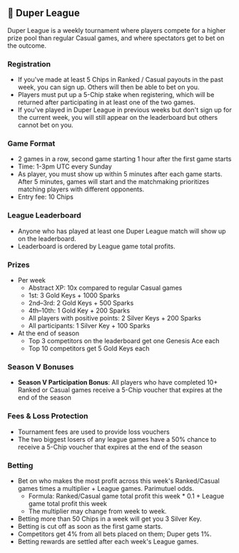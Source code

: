 ## 🗿 Duper League

Duper League is a weekly tournament where players compete for a higher prize pool than regular Casual games, and where spectators get to bet on the outcome.

### Registration

- If you've made at least 5 Chips in Ranked / Casual payouts in the past week, you can sign up. Others will then be able to bet on you.
- Players must put up a 5-Chip stake when registering, which will be returned after participating in at least one of the two games.
- If you've played in Duper League in previous weeks but don't sign up for the current week, you will still appear on the leaderboard but others cannot bet on you.

### Game Format

- 2 games in a row, second game starting 1 hour after the first game starts
- Time: 1-3pm UTC every Sunday
- As player, you must show up within 5 minutes after each game starts. After 5 minutes, games will start and the matchmaking prioritizes matching players with different opponents.
- Entry fee: 10 Chips

### League Leaderboard

- Anyone who has played at least one Duper League match will show up on the leaderboard.
- Leaderboard is ordered by League game total profits.

### Prizes

- Per week
  - Abstract XP: 10x compared to regular Casual games
  - 1st: 3 Gold Keys + 1000 Sparks
  - 2nd–3rd: 2 Gold Keys + 500 Sparks
  - 4th–10th: 1 Gold Key + 200 Sparks
  - All players with positive points: 2 Silver Keys + 200 Sparks
  - All participants: 1 Silver Key + 100 Sparks
- At the end of season
  - Top 3 competitors on the leaderboard get one Genesis Ace each
  - Top 10 competitors get 5 Gold Keys each

### Season V Bonuses

- **Season V Participation Bonus**: All players who have completed 10+ Ranked or Casual games receive a 5-Chip voucher that expires at the end of the season

### Fees & Loss Protection

- Tournament fees are used to provide loss vouchers
- The two biggest losers of any league games have a 50% chance to receive a 5-Chip voucher that expires at the end of the season

### Betting

- Bet on who makes the most profit across this week's Ranked/Casual games times a multiplier + League games. Parimutuel odds.
  - Formula: Ranked/Casual game total profit this week \* 0.1 + League game total profit this week
  - The multiplier may change from week to week.
- Betting more than 50 Chips in a week will get you 3 Silver Key.
- Betting is cut off as soon as the first game starts.
- Competitors get 4% from all bets placed on them; Duper gets 1%.
- Betting rewards are settled after each week's League games.